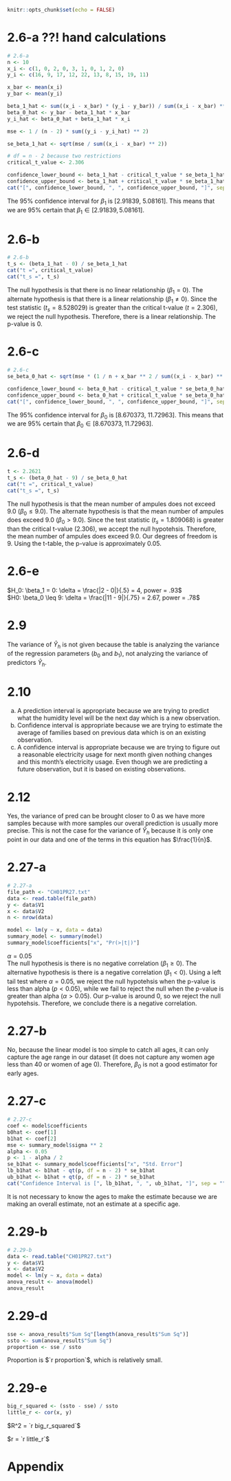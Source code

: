 ```r
knitr::opts_chunk$set(echo = FALSE)
```

# 2.6-a ??! hand calculations
```r

# 2.6-a
n <- 10
x_i <- c(1, 0, 2, 0, 3, 1, 0, 1, 2, 0)
y_i <- c(16, 9, 17, 12, 22, 13, 8, 15, 19, 11)

x_bar <- mean(x_i)
y_bar <- mean(y_i)

beta_1_hat <- sum((x_i - x_bar) * (y_i - y_bar)) / sum((x_i - x_bar) ** 2)
beta_0_hat <- y_bar - beta_1_hat * x_bar
y_i_hat <- beta_0_hat + beta_1_hat * x_i

mse <- 1 / (n - 2) * sum((y_i - y_i_hat) ** 2)

se_beta_1_hat <- sqrt(mse / sum((x_i - x_bar) ** 2))

# df = n - 2 because two restrictions
critical_t_value <- 2.306

confidence_lower_bound <- beta_1_hat - critical_t_value * se_beta_1_hat
confidence_upper_bound <- beta_1_hat + critical_t_value * se_beta_1_hat
cat("[", confidence_lower_bound, ", ", confidence_upper_bound, "]", sep = "")
```
The 95% confidence interval for $\beta_1$ is [2.91839, 5.08161]. This means that we are 95% certain that $\beta_1 \in [2.91839, 5.08161]$.

# 2.6-b
```r

# 2.6-b
t_s <- (beta_1_hat - 0) / se_beta_1_hat
cat("t =", critical_t_value)
cat("t_s =", t_s)
```
The null hypothesis is that there is no linear relationship ($\beta_1 = 0$). The alternate hypothesis is that there is a linear relationship ($\beta_1 \neq 0$). Since the test statistic ($t_s = 8.528029$) is greater than the critical t-value ($t = 2.306$), we reject the null hypothesis. Therefore, there is a linear relationship. The p-value is 0.

# 2.6-c
```r

# 2.6-c
se_beta_0_hat <- sqrt(mse * (1 / n + x_bar ** 2 / sum((x_i - x_bar) ** 2)))

confidence_lower_bound <- beta_0_hat - critical_t_value * se_beta_0_hat
confidence_upper_bound <- beta_0_hat + critical_t_value * se_beta_0_hat
cat("[", confidence_lower_bound, ", ", confidence_upper_bound, "]", sep = "")
```
The 95% confidence interval for $\beta_0$ is [8.670373, 11.72963]. This means that we are 95% certain that $\beta_0 \in [8.670373, 11.72963]$.

# 2.6-d
```r
t <- 2.2621
t_s <- (beta_0_hat - 9) / se_beta_0_hat
cat("t =", critical_t_value)
cat("t_s =", t_s)
```
The null hypothesis is that the mean number of ampules does not exceed 9.0 ($\beta_0 \leq 9.0$). The alternate hypothesis is that the mean number of ampules does exceed 9.0 ($\beta_0 > 9.0$). Since the test statistic ($t_s = 1.809068$) is greater than the critical t-value ($2.306$), we accept the null hypotehsis. Therefore, the mean number of ampules does exceed 9.0. Our degrees of freedom is 9. Using the t-table, the p-value is approximately 0.05.

# 2.6-e
$H_0: \beta_1 = 0: \delta = \frac{|2 - 0|}{.5} = 4, power = .93$
<br> $H0: \beta_0 \leq 9: \delta = \frac{|11 - 9|}{.75} = 2.67, power = .78$

# 2.9
The variance of $\hat Y_h$ is not given because the table is analyzing the variance of the regression parameters ($b_0$ and $b_1$), not analyzing the variance of predictors $\hat Y_h$.

# 2.10
a. A prediction interval is appropriate because we are trying to predict what the humidity level will be the next day which is a new observation.
b. Confidence interval is appropriate because we are trying to estimate the average of families based on previous data which is on an existing observation.
c. A confidence interval is appropriate because we are trying to figure out a reasonable electricity usage for next month given nothing changes and this month's electricity usage. Even though we are predicting a future observation, but it is based on existing observations.

# 2.12
Yes, the variance of pred can be brought closer to 0 as we have more samples because with more samples our overall prediction is usually more precise. This is not the case for the variance of $\hat Y_h$ because it is only one point in our data and one of the terms in this equation has $\frac{1}{n}$.

# 2.27-a
```r

# 2.27-a
file_path <- "CH01PR27.txt"
data <- read.table(file_path)
y <- data$V1
x <- data$V2
n <- nrow(data)

model <- lm(y ~ x, data = data)
summary_model <- summary(model)
summary_model$coefficients["x", "Pr(>|t|)"]
```
$\alpha = 0.05$
<br> The null hypothesis is there is no negative correlation ($\beta_1 \geq 0$). The alternative hypothesis is there is a negative correlation ($\beta_1 < 0$). Using a left tail test where $\alpha = 0.05$, we reject the null hypotehsis when the p-value is less than alpha ($p < 0.05$), while we fail to reject the null when the p-value is greater than alpha ($\alpha > 0.05$). Our p-value is around 0, so we reject the null hypotehsis. Therefore, we conclude there is a negative correlation.

# 2.27-b
No, because the linear model is too simple to catch all ages, it can only capture the age range in our dataset (it does not capture any women age less than 40 or women of age 0). Therefore, $\beta_0$ is not a good estimator for early ages.

# 2.27-c
```r

# 2.27-c
coef <- model$coefficients
b0hat <- coef[1]
b1hat <- coef[2]
mse <- summary_model$sigma ** 2
alpha <- 0.05
p <- 1 - alpha / 2
se_b1hat <- summary_model$coefficients["x", "Std. Error"]
lb_b1hat <- b1hat - qt(p, df = n - 2) * se_b1hat
ub_b1hat <- b1hat + qt(p, df = n - 2) * se_b1hat
cat("Confidence Interval is [", lb_b1hat, ", ", ub_b1hat, "]", sep = "")
```
It is not necessary to know the ages to make the estimate because we are making an overall estimate, not an estimate at a specific age.

# 2.29-b
```r

# 2.29-b
data <- read.table("CH01PR27.txt")
y <- data$V1
x <- data$V2
model <- lm(y ~ x, data = data)
anova_result <- anova(model)
anova_result
```

# 2.29-d
```r
sse <- anova_result$"Sum Sq"[length(anova_result$"Sum Sq")]
ssto <- sum(anova_result$"Sum Sq")
proportion <- sse / ssto
```

Proportion is $`r proportion`$, which is relatively small.

# 2.29-e
```r
big_r_squared <- (ssto - sse) / ssto
little_r <- cor(x, y)
```

$R^2 = `r big_r_squared`$

$r = `r little_r`$

# Appendix
```r
```